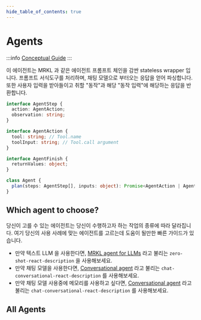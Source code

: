 ```yaml
---
hide_table_of_contents: true
---
```



# Agents

:::info
[Conceptual Guide](https://docs.langchain.com/docs/components/agents/agent)
:::

이 에이전트는 MRKL 과 같은 에이전트 프롬프트 체인을 감싼 stateless wrapper 입니다. 프롬프트 서식도구를 처리하며, 채팅 모델으로 부터오는 응답을 얻어 파싱합니다. 또한 사용자 입력을 받아들이고 취할 "동작"과 해당 "동작 입력"에 해당하는 응답을 반환합니다.

```typescript
interface AgentStep {
  action: AgentAction;
  observation: string;
}

interface AgentAction {
  tool: string; // Tool.name
  toolInput: string; // Tool.call argument
}

interface AgentFinish {
  returnValues: object;
}

class Agent {
  plan(steps: AgentStep[], inputs: object): Promise<AgentAction | AgentFinish>;
}
```

## Which agent to choose?

당신이 고를 수 있는 에이전트는 당신이 수행하고자 하는 작업의 종류에 따라 달라집니다. 여기 당신의 사용 사례에 맞는 에이전트를 고르는데 도움이 될만한 빠른 가이드가 있습니다.

- 만약 텍스트 LLM 을 사용한다면, [MRKL agent for LLMs](./examples/llm_mrkl) 라고 불리는 `zero-shot-react-description` 을 사용해보세요.
- 만약 채팅 모델을 사용한다면, [Conversational agent](./examples/conversational_agent) 라고 불리는 `chat-conversational-react-description` 를 사용해보세요.
- 만약 채팅 모델 사용중에 메모리를 사용하고 싶다면, [Conversational agent](./examples/conversational_agent) 라고 불리는 `chat-conversational-react-description` 를 사용해보세요.

## All Agents

<DocCardList />

